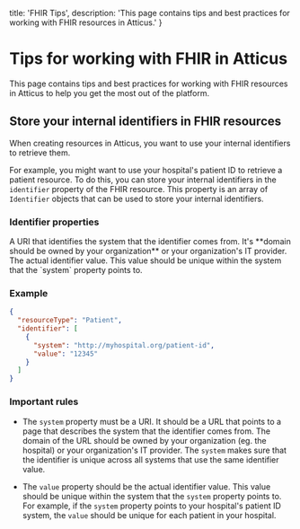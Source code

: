   title: 'FHIR Tips',
  description: 'This page contains tips and best practices for working with FHIR resources in Atticus.'
}

# Tips for working with FHIR in Atticus

This page contains tips and best practices for working with FHIR resources in Atticus to help you get the most out of the platform.

## Store your internal identifiers in FHIR resources

When creating resources in Atticus, you want to use your internal identifiers to retrieve them.

For example, you might want to use your hospital's patient ID to retrieve a patient resource. To do this, you can store your internal identifiers in the `identifier` property of the FHIR resource. This property is an array of `Identifier` objects that can be used to store your internal identifiers.

### Identifier properties
<Properties>
  <Property name="system" type="uri" required>
    A URI that identifies the system that the identifier comes from. It's **domain should be owned by your organization** or your organization's IT provider.
  </Property>
  <Property name="value" type="string" required>
    The actual identifier value. This value should be unique within the system that the `system` property points to.
  </Property>
</Properties>

### Example

```json
{
  "resourceType": "Patient",
  "identifier": [
    {
      "system": "http://myhospital.org/patient-id",
      "value": "12345"
    }
  ]
}
```

### Important rules

- The `system` property must be a URI. It should be a URL that points to a page that describes the system that the identifier comes from. The domain of the URL should be owned by your organization (eg. the hospital) or your organization's IT provider.
The `system` makes sure that the identifier is unique across all systems that use the same identifier value.

- The `value` property should be the actual identifier value. This value should be unique within the system that the `system` property points to. For example, if the `system` property points to your hospital's patient ID system, the `value` should be unique for each patient in your hospital.
